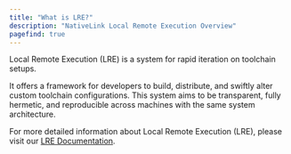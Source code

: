 ```yaml
---
title: "What is LRE?"
description: "NativeLink Local Remote Execution Overview"
pagefind: true
---
```


Local Remote Execution (LRE) is a system for rapid iteration on toolchain setups.

It offers a framework for developers to build, distribute, and swiftly alter
custom toolchain configurations. This system aims to be transparent, fully
hermetic, and reproducible across machines with the same system architecture.

For more detailed information about Local Remote Execution (LRE), please
visit our [LRE Documentation](/docs/explanations/lre/).
